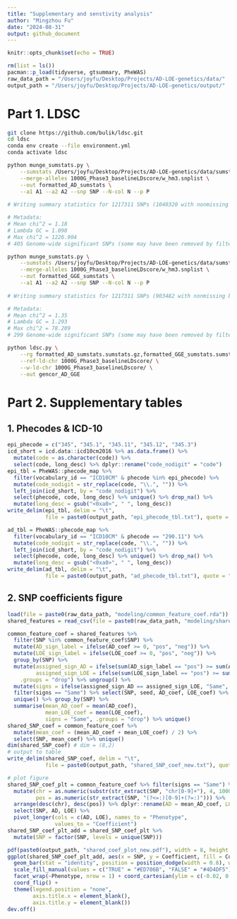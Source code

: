 ```yaml
---
title: "Supplementary and senstivity analysis"
author: "Mingzhou Fu"
date: "2024-08-31"
output: github_document
---
```


```r
knitr::opts_chunk$set(echo = TRUE)
```

```r
rm(list = ls())
pacman::p_load(tidyverse, gtsummary, PheWAS)
raw_data_path = "/Users/joyfu/Desktop/Projects/AD-LOE-genetics/data/"
output_path = "/Users/joyfu/Desktop/Projects/AD-LOE-genetics/output/"
```

# Part 1. LDSC
```bash
git clone https://github.com/bulik/ldsc.git
cd ldsc
conda env create --file environment.yml
conda activate ldsc
```

```bash
python munge_sumstats.py \
    --sumstats /Users/joyfu/Desktop/Projects/AD-LOE-genetics/data/sumstats/ldsc/AD_Wightman2021_EUR_hg19.txt \
    --merge-alleles 1000G_Phase3_baselineLDscore/w_hm3.snplist \
    --out formatted_AD_sumstats \
    --a1 A1 --a2 A2 --snp SNP --N-col N --p P 
    
# Writing summary statistics for 1217311 SNPs (1040320 with nonmissing beta) to formatted_AD_sumstats.sumstats.gz.

# Metadata:
# Mean chi^2 = 1.18
# Lambda GC = 1.098
# Max chi^2 = 1226.904
# 405 Genome-wide significant SNPs (some may have been removed by filtering).
```

```bash
python munge_sumstats.py \
    --sumstats /Users/joyfu/Desktop/Projects/AD-LOE-genetics/data/sumstats/ldsc/GGE_ILAEC2023_EUR_hg19.txt \
    --merge-alleles 1000G_Phase3_baselineLDscore/w_hm3.snplist \
    --out formatted_GGE_sumstats \
    --a1 A1 --a2 A2 --snp SNP --N-col N --p P 
    
# Writing summary statistics for 1217311 SNPs (903482 with nonmissing beta) to formatted_GGE_sumstats.sumstats.gz.

# Metadata:
# Mean chi^2 = 1.35
# Lambda GC = 1.293
# Max chi^2 = 78.289
# 299 Genome-wide significant SNPs (some may have been removed by filtering).
```


```bash
python ldsc.py \
    --rg formatted_AD_sumstats.sumstats.gz,formatted_GGE_sumstats.sumstats.gz \
    --ref-ld-chr 1000G_Phase3_baselineLDscore/ \
    --w-ld-chr 1000G_Phase3_baselineLDscore/ \
    --out gencor_AD_GGE
```

# Part 2. Supplementary tables
## 1. Phecodes & ICD-10
```r
epi_phecode = c("345", "345.1", "345.11", "345.12", "345.3")
icd_short = icd.data::icd10cm2016 %>% as.data.frame() %>% 
  mutate(code = as.character(code)) %>% 
  select(code, long_desc) %>% dplyr::rename("code_nodigit" = "code")
epi_tbl = PheWAS::phecode_map %>% 
  filter(vocabulary_id == "ICD10CM" & phecode %in% epi_phecode) %>% 
  mutate(code_nodigit = str_replace(code, "\\.", "")) %>% 
  left_join(icd_short, by = "code_nodigit") %>% 
  select(phecode, code, long_desc) %>% unique() %>% drop_na() %>% 
  mutate(long_desc = gsub("<0xa0>", " ", long_desc))
write_delim(epi_tbl, delim = "\t",
            file = paste0(output_path, "epi_phecode_tbl.txt"), quote = "none")
```

```r
ad_tbl = PheWAS::phecode_map %>% 
  filter(vocabulary_id == "ICD10CM" & phecode == "290.11") %>% 
  mutate(code_nodigit = str_replace(code, "\\.", "")) %>% 
  left_join(icd_short, by = "code_nodigit") %>% 
  select(phecode, code, long_desc) %>% unique() %>% drop_na() %>% 
  mutate(long_desc = gsub("<0xa0>", " ", long_desc))
write_delim(ad_tbl, delim = "\t",
            file = paste0(output_path, "ad_phecode_tbl.txt"), quote = "none")
```

## 2. SNP coefficients figure
```r
load(file = paste0(raw_data_path, "modeling/common_feature_coef.rda"))
shared_features = read_csv(file = paste0(raw_data_path, "modeling/shared_features_elnet_new.csv"))

common_feature_coef = shared_features %>% 
  filter(SNP %in% common_feature_coef$SNP) %>% 
  mutate(AD_sign_label = ifelse(AD_coef >= 0, "pos", "neg")) %>%
  mutate(LOE_sign_label = ifelse(LOE_coef >= 0, "pos", "neg")) %>%
  group_by(SNP) %>% 
  mutate(assigned_sign_AD = ifelse(sum(AD_sign_label == "pos") >= sum(AD_sign_label == "neg"), "pos", "neg"),
         assigned_sign_LOE = ifelse(sum(LOE_sign_label == "pos") >= sum(LOE_sign_label == "neg"), "pos", "neg"),
    .groups = "drop") %>% ungroup() %>% 
  mutate(signs = ifelse(assigned_sign_AD == assigned_sign_LOE, "Same", "Different")) %>% 
  filter(signs == "Same") %>% select(SNP, seed, AD_coef, LOE_coef) %>%
  unique() %>% group_by(SNP) %>%
  summarise(mean_AD_coef = mean(AD_coef), 
            mean_LOE_coef = mean(LOE_coef), 
            signs = "Same", .groups = "drop") %>% unique()
shared_SNP_coef = common_feature_coef %>% 
  mutate(mean_coef = (mean_AD_coef + mean_LOE_coef) / 2) %>%
  select(SNP, mean_coef) %>% unique()
dim(shared_SNP_coef) # dim = (8,2)
# output to table
write_delim(shared_SNP_coef, delim = "\t",
            file = paste0(output_path, "shared_SNP_coef_new.txt"), quote = "none")
```

```r
# plot figure
shared_SNP_coef_plt = common_feature_coef %>% filter(signs == "Same") %>% 
  mutate(chr = as.numeric(substr(str_extract(SNP, "chr[0-9]+"), 4, 1000000L)),
         pos = as.numeric(str_extract(SNP, "(?<=:)[0-9]+(?=:)"))) %>%
  arrange(desc(chr), desc(pos)) %>% dplyr::rename(AD = mean_AD_coef, LOE = mean_LOE_coef) %>%
  select(SNP, AD, LOE) %>% 
  pivot_longer(cols = c(AD, LOE), names_to = "Phenotype", 
               values_to = "Coefficient")
shared_SNP_coef_plt_add = shared_SNP_coef_plt %>% 
  mutate(SNP = factor(SNP, levels = unique(SNP)))

pdf(paste0(output_path, "shared_coef_plot_new.pdf"), width = 8, height = 3)
ggplot(shared_SNP_coef_plt_add, aes(x = SNP, y = Coefficient, fill = Coefficient > 0)) + 
  geom_bar(stat = "identity", position = position_dodge(width = 0.8), width = 0.7) +
  scale_fill_manual(values = c("TRUE" = "#ED706B", "FALSE" = "#4D4DF5")) +
  facet_wrap(~Phenotype, nrow = 1) + coord_cartesian(ylim = c(-0.02, 0.02)) + 
  coord_flip() + 
  theme(legend.position = "none",
        axis.title.x = element_blank(),
        axis.title.y = element_blank())
dev.off()
```



